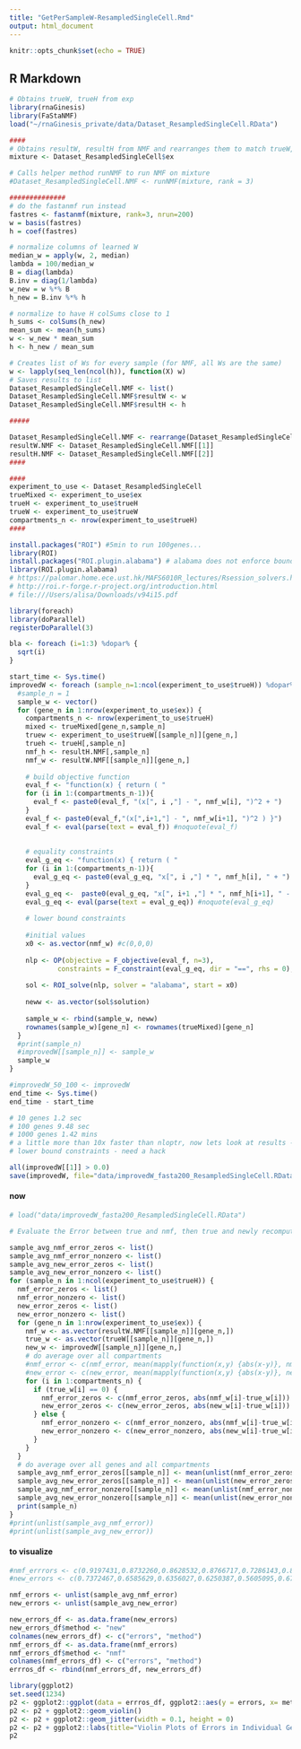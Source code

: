 ```yaml
---
title: "GetPerSampleW-ResampledSingleCell.Rmd"
output: html_document
---
```


```r
knitr::opts_chunk$set(echo = TRUE)
```

## R Markdown
```r

# Obtains trueW, trueH from exp
library(rnaGinesis)
library(FaStaNMF)
load("~/rnaGinesis_private/data/Dataset_ResampledSingleCell.RData")

####
# Obtains resultW, resultH from NMF and rearranges them to match trueW, trueH ordering
mixture <- Dataset_ResampledSingleCell$ex

# Calls helper method runNMF to run NMF on mixture 
#Dataset_ResampledSingleCell.NMF <- runNMF(mixture, rank = 3)

##############
# do the fastanmf run instead
fastres <- fastanmf(mixture, rank=3, nrun=200)
w = basis(fastres)
h = coef(fastres)

# normalize columns of learned W
median_w = apply(w, 2, median)
lambda = 100/median_w
B = diag(lambda)
B.inv = diag(1/lambda)
w_new = w %*% B
h_new = B.inv %*% h

# normalize to have H colSums close to 1
h_sums <- colSums(h_new)
mean_sum <- mean(h_sums)
w <- w_new * mean_sum
h <- h_new / mean_sum

# Creates list of Ws for every sample (for NMF, all Ws are the same)
w <- lapply(seq_len(ncol(h)), function(X) w)
# Saves results to list
Dataset_ResampledSingleCell.NMF <- list()
Dataset_ResampledSingleCell.NMF$resultW <- w
Dataset_ResampledSingleCell.NMF$resultH <- h

#####

Dataset_ResampledSingleCell.NMF <- rearrange(Dataset_ResampledSingleCell.NMF, Dataset_ResampledSingleCell)
resultW.NMF <- Dataset_ResampledSingleCell.NMF[[1]]
resultH.NMF <- Dataset_ResampledSingleCell.NMF[[2]]
####

####
experiment_to_use <- Dataset_ResampledSingleCell
trueMixed <- experiment_to_use$ex
trueH <- experiment_to_use$trueH
trueW <- experiment_to_use$trueW
compartments_n <- nrow(experiment_to_use$trueH)
####

```
```r
install.packages("ROI") #5min to run 100genes...
library(ROI)
install.packages("ROI.plugin.alabama") # alabama does not enforce bound constraint/ try omptimx??
library(ROI.plugin.alabama)
# https://palomar.home.ece.ust.hk/MAFS6010R_lectures/Rsession_solvers.html#conclusion
# http://roi.r-forge.r-project.org/introduction.html
# file:///Users/alisa/Downloads/v94i15.pdf
```

```r
library(foreach)
library(doParallel)
registerDoParallel(3)
```

```r
bla <- foreach (i=1:3) %dopar% {
  sqrt(i)
}
```


```r

start_time <- Sys.time()
improvedW <- foreach (sample_n=1:ncol(experiment_to_use$trueH)) %dopar% {
  #sample_n = 1
  sample_w <- vector()
  for (gene_n in 1:nrow(experiment_to_use$ex)) {
    compartments_n <- nrow(experiment_to_use$trueH)
    mixed <- trueMixed[gene_n,sample_n]
    truew <- experiment_to_use$trueW[[sample_n]][gene_n,]
    trueh <- trueH[,sample_n]
    nmf_h <- resultH.NMF[,sample_n]
    nmf_w <- resultW.NMF[[sample_n]][gene_n,]
    
    # build objective function
    eval_f <- "function(x) { return ( "
    for (i in 1:(compartments_n-1)){
      eval_f <- paste0(eval_f, "(x[", i ,"] - ", nmf_w[i], ")^2 + ")
    }
    eval_f <- paste0(eval_f,"(x[",i+1,"] - ", nmf_w[i+1], ")^2 ) }")
    eval_f <- eval(parse(text = eval_f)) #noquote(eval_f)
    
    
    # equality constraints
    eval_g_eq <- "function(x) { return ( "
    for (i in 1:(compartments_n-1)){
      eval_g_eq <- paste0(eval_g_eq, "x[", i ,"] * ", nmf_h[i], " + ")
    }
    eval_g_eq <-  paste0(eval_g_eq, "x[", i+1 ,"] * ", nmf_h[i+1], " - ", mixed, ") }")
    eval_g_eq <- eval(parse(text = eval_g_eq)) #noquote(eval_g_eq)
    
    # lower bound constraints
    
    #initial values
    x0 <- as.vector(nmf_w) #c(0,0,0)
    
    nlp <- OP(objective = F_objective(eval_f, n=3), 
            constraints = F_constraint(eval_g_eq, dir = "==", rhs = 0), bounds = V_bound(lb = c(0.0001, 0.0001, 0.0001)))
    
    sol <- ROI_solve(nlp, solver = "alabama", start = x0)
    
    neww <- as.vector(sol$solution)
    
    sample_w <- rbind(sample_w, neww)
    rownames(sample_w)[gene_n] <- rownames(trueMixed)[gene_n]
  }
  #print(sample_n)
  #improvedW[[sample_n]] <- sample_w
  sample_w
}

#improvedW_50_100 <- improvedW
end_time <- Sys.time()
end_time - start_time

# 10 genes 1.2 sec
# 100 genes 9.48 sec
# 1000 genes 1.42 mins
# a little more than 10x faster than nloptr, now lets look at results - alas, alabama does not enforce
# lower bound constraints - need a hack

all(improvedW[[1]] > 0.0)
save(improvedW, file="data/improvedW_fasta200_ResampledSingleCell.RData")

```





#### now
```r
# load("data/improvedW_fasta200_ResampledSingleCell.RData")

# Evaluate the Error between true and nmf, then true and newly recomputed -

sample_avg_nmf_error_zeros <- list()
sample_avg_nmf_error_nonzero <- list()
sample_avg_new_error_zeros <- list()
sample_avg_new_error_nonzero <- list()
for (sample_n in 1:ncol(experiment_to_use$trueH)) {
  nmf_error_zeros <- list()
  nmf_error_nonzero <- list()
  new_error_zeros <- list()
  new_error_nonzero <- list()
  for (gene_n in 1:nrow(experiment_to_use$ex)) {
    nmf_w <- as.vector(resultW.NMF[[sample_n]][gene_n,])
    true_w <- as.vector(trueW[[sample_n]][gene_n,])
    new_w <- improvedW[[sample_n]][gene_n,]
    # do average over all compartments
    #nmf_error <- c(nmf_error, mean(mapply(function(x,y) {abs(x-y)}, nmf_w, true_w)))
    #new_error <- c(new_error, mean(mapply(function(x,y) {abs(x-y)}, new_w, true_w)))
    for (i in 1:compartments_n) {
      if (true_w[i] == 0) {
        nmf_error_zeros <- c(nmf_error_zeros, abs(nmf_w[i]-true_w[i]))
        new_error_zeros <- c(new_error_zeros, abs(new_w[i]-true_w[i]))
      } else {
        nmf_error_nonzero <- c(nmf_error_nonzero, abs(nmf_w[i]-true_w[i])/true_w[i])
        new_error_nonzero <- c(new_error_nonzero, abs(new_w[i]-true_w[i])/true_w[i])
      } 
    }
  }   
  # do average over all genes and all compartments
  sample_avg_nmf_error_zeros[[sample_n]] <- mean(unlist(nmf_error_zeros))
  sample_avg_new_error_zeros[[sample_n]] <- mean(unlist(new_error_zeros))
  sample_avg_nmf_error_nonzero[[sample_n]] <- mean(unlist(nmf_error_nonzero))
  sample_avg_new_error_nonzero[[sample_n]] <- mean(unlist(new_error_nonzero))
  print(sample_n)
}
#print(unlist(sample_avg_nmf_error))
#print(unlist(sample_avg_new_error))
```

#### to visualize
```r
#nmf_errrors <- c(0.9197431,0.8732260,0.8628532,0.8766717,0.7286143,0.8765111,1.1957570,0.8259292,0.8896389,1.1648379,1.0034013,1.3928576,0.8106298,1.2777547,1.6815175,0.8004751,0.8438972,0.8255083,0.8459877,1.1311245,0.9375564,1.2467072,0.7894286,1.0047123,0.8665529,0.9096335,0.8201019,0.7763832,1.0075253,1.1150117,1.0845164,0.8982973,0.8722991,0.7688966,0.9329475,0.8080176,0.7241039,0.8835089,0.9191685,0.8555706,0.7601390,1.0524369,0.8194580,0.9656115,0.9368493,0.7500322,0.7814410,0.7598736,0.9542730,0.7411015)
#new_errors <- c(0.7372467,0.6585629,0.6356027,0.6250387,0.5605095,0.6777216,1.2168368,0.5329707,0.6885044,1.1997937,0.7965790,1.1914671,0.6360163,1.1739833,1.4899116,0.6806480,0.6914201,0.5252903,0.7970747,1.0672507,0.5495045,1.0810441,0.6906351,0.7746673,0.6699077,0.7716373,0.6125543,0.5664304,0.9122855,0.9734403,0.9617990,0.6791689,0.6518652,0.4863013,0.6861106,0.6824499,0.5130351,0.7777451,0.7555122,0.6665881,0.5225467,0.9231829,0.6025442,0.7730079,0.6681586,0.4879162,0.6024806,0.5925863,0.7885882,0.5365672)

nmf_errors <- unlist(sample_avg_nmf_error)
new_errors <- unlist(sample_avg_new_error)

new_errors_df <- as.data.frame(new_errors)
new_errors_df$method <- "new"
colnames(new_errors_df) <- c("errors", "method")
nmf_errors_df <- as.data.frame(nmf_errors)
nmf_errors_df$method <- "nmf"
colnames(nmf_errors_df) <- c("errors", "method")
errros_df <- rbind(nmf_errors_df, new_errors_df)

library(ggplot2)
set.seed(1234)
p2 <- ggplot2::ggplot(data = errros_df, ggplot2::aes(y = errors, x= method, fill = method))
p2 <- p2 + ggplot2::geom_violin()
p2 <- p2 + ggplot2::geom_jitter(width = 0.1, height = 0)
p2 <- p2 + ggplot2::labs(title="Violin Plots of Errors in Individual Gene Expression",x = "Deconvolution Method", y = "Per Sample Avg Abs Deviation") + ggplot2::theme(axis.title.x = ggplot2::element_text(size = 20)) + ggplot2::theme(axis.title.y = ggplot2::element_text(size = 20)) + ggplot2::theme(axis.text=ggplot2::element_text(size=20))
p2


```
